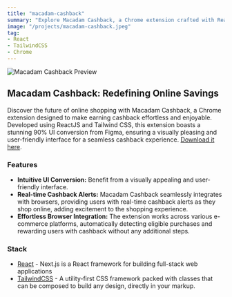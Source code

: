 ```yaml
---
title: "macadam-cashback"
summary: "Explore Macadam Cashback, a Chrome extension crafted with ReactJS and Tailwind CSS, bringing a seamless cashback experience to online shoppers. With a visually appealing 90% UI conversion from Figma designs, this extension integrates seamlessly with browsers, providing users with real-time cashback alerts and revolutionizing the way we shop online."
image: "/projects/macadam-cashback.jpeg"
tag: 
- React
- TailwindCSS
- Chrome
---
```


![Macadam Cashback Preview](/projects/macadam-cashback.jpeg)

## Macadam Cashback: Redefining Online Savings
Discover the future of online shopping with Macadam Cashback, a Chrome extension designed to make earning cashback effortless and enjoyable. Developed using ReactJS and Tailwind CSS, this extension boasts a stunning 90% UI conversion from Figma, ensuring a visually pleasing and user-friendly interface for a seamless cashback experience.
[Download it here](https://chromewebstore.google.com/detail/macadam-cashback/olfglomegbapljcohegnfnkpmmdbeiln).

### Features
- **Intuitive UI Conversion:** Benefit from a visually appealing and user-friendly interface. 
- **Real-time Cashback Alerts:** Macadam Cashback seamlessly integrates with browsers, providing users with real-time cashback alerts as they shop online, adding excitement to the shopping experience.
- **Effortless Browser Integration:** The extension works across various e-commerce platforms, automatically detecting eligible purchases and rewarding users with cashback without any additional steps.

### Stack
- [React](https://react.dev) - Next.js is a React framework for building full-stack web applications
- [TailwindCSS](https://tailwindcss.com) - A utility-first CSS framework packed with classes that can be composed to build any design, directly in your markup.


